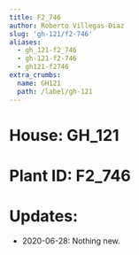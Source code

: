 ```yaml
---
title: F2_746
author: Roberto Villegas-Diaz
slug: 'gh-121/f2-746'
aliases:
  - gh_121-f2_746
  - gh-121-f2-746
  - gh121-f2746
extra_crumbs:
  name: GH121
  path: /label/gh-121
---
```


# **House**: GH_121
# **Plant ID**: F2_746
# **Updates**: 
 - 2020-06-28: Nothing new.
